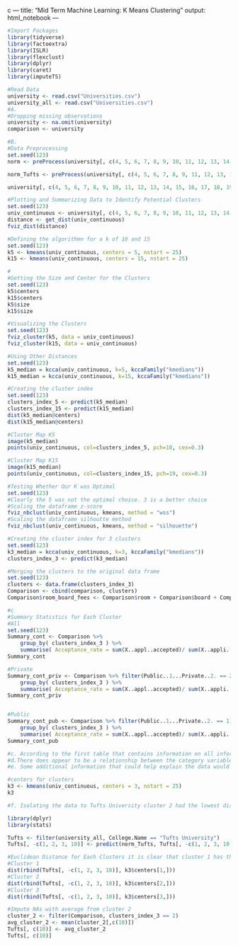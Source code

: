  c ---
title: "Mid Term Machine Learning: K Means Clustering"
output: html_notebook
---

```{r}
#Import Packages 
library(tidyverse)
library(factoextra)
library(ISLR)
library(flexclust)
library(dplyr)
library(caret)
library(imputeTS)
```

```{r}
#Read Data 
university <- read.csv("Universities.csv")
university_all <- read.csv("Universities.csv")
#A. 
#Dropping missing observations
university <- na.omit(university)
comparison <- university
```

```{r}
#B.
#Data Preprocessing
set.seed(123)
norm <- preProcess(university[, c(4, 5, 6, 7, 8, 9, 10, 11, 12, 13, 14, 15, 16, 17, 18, 19, 20)], method=c("center", "scale"))

norm_Tufts <- preProcess(university[, c(4, 5, 6, 7, 8, 9, 11, 12, 13, 14, 15, 16, 17, 18, 19, 20)], method=c("center", "scale"))

university[, c(4, 5, 6, 7, 8, 9, 10, 11, 12, 13, 14, 15, 16, 17, 18, 19, 20)] <- predict(norm, university[, c(4, 5, 6, 7, 8, 9, 10, 11, 12, 13, 14, 15, 16, 17, 18, 19, 20)])
```

```{r}
#Plotting and Summarizing Data to Identify Potential Clusters
set.seed(123)
univ_continuous <- university[, c(4, 5, 6, 7, 8, 9, 10, 11, 12, 13, 14, 15, 16, 17, 18, 19, 20)]
distance <- get_dist(univ_continuous)
fviz_dist(distance)
```

```{r}
#Defining the algorithmn for a k of 10 and 15
set.seed(123)
k5 <- kmeans(univ_continuous, centers = 5, nstart = 25)
k15 <- kmeans(univ_continuous, centers = 15, nstart = 25)
```

```{r}
#
#Getting the Size and Center for the Clusters
set.seed(123)
k5$centers
k15$centers
k5$size
k15$size
```

```{r}
#Visualizing the Clusters
set.seed(123)
fviz_cluster(k5, data = univ_continuous)
fviz_cluster(k15, data = univ_continuous)
```

```{r}
#Using Other Distances 
set.seed(123)
k5_median = kcca(univ_continuous, k=5, kccaFamily("kmedians"))
k15_median = kcca(univ_continuous, k=15, kccaFamily("kmedians"))
```

```{r}
#Creating the cluster index
set.seed(123)
clusters_index_5 <- predict(k5_median)
clusters_index_15 <- predict(k15_median)
dist(k5_median@centers)
dist(k15_median@centers)
```

```{r}
#Cluster Map K5
image(k5_median)
points(univ_continuous, col=clusters_index_5, pch=10, cex=0.3)
```

```{r}
#Cluster Map K15
image(k15_median)
points(univ_continuous, col=clusters_index_15, pch=19, cex=0.3)
```

```{r}
#Testing Whether Our K was Optimal
set.seed(123)
#Clearly the 5 was not the optimal choice. 3 is a better choice
#Scaling the dataframe z-score
fviz_nbclust(univ_continuous, kmeans, method = "wss")
#Scaling the dataframe silhoutte method
fviz_nbclust(univ_continuous, kmeans, method = "silhouette")
```

```{r}
#Creating the cluster index for 3 clusters
set.seed(123)
k3_median = kcca(univ_continuous, k=3, kccaFamily("kmedians"))
clusters_index_3 <- predict(k3_median)
```

```{r}
#Merging the clusters to the original data frame
set.seed(123)
clusters <- data.frame(clusters_index_3)
Comparison <- cbind(comparison, clusters)
Comparison$room_board_fees <- Comparison$room + Comparison$board + Comparison$add..fees + Comparison$estim..book.costs + Comparison$estim..personal..
```

```{r}
#c
#Summary Statistics for Each Cluster
#All
set.seed(123)
Summary_cont <- Comparison %>% 
    group_by( clusters_index_3 ) %>%
    summarise( Acceptance_rate = sum(X..appl..accepted)/ sum(X..appli..rec.d), Avg_out_state_tuition=mean(out.of.state.tuition), Avg_int_state_tuition=mean(in.state.tuition), room_board_fees=mean(room_board_fees), mean_PHD_fac=mean(X..fac..w.PHD), mean_stud_fac_ratio=mean(stud..fac..ratio), mean_grad_rate=mean(Graduation.rate), priv_count = sum(Public..1...Private..2. == 2), pub_count = sum(Public..1...Private..2. == 1))
Summary_cont

#Private
Summary_cont_priv <- Comparison %>% filter(Public..1...Private..2. == 2) %>%
    group_by( clusters_index_3 ) %>%
    summarise( Acceptance_rate = sum(X..appl..accepted)/ sum(X..appli..rec.d), Avg_out_state_tuition=mean(out.of.state.tuition), Avg_int_state_tuition=mean(in.state.tuition), room_board_fees=mean(room_board_fees), mean_PHD_fac=mean(X..fac..w.PHD), mean_stud_fac_ratio=mean(stud..fac..ratio), mean_grad_rate=mean(Graduation.rate))
Summary_cont_priv


#Public
Summary_cont_pub <- Comparison %>% filter(Public..1...Private..2. == 1) %>%
    group_by( clusters_index_3 ) %>%
    summarise( Acceptance_rate = sum(X..appl..accepted)/ sum(X..appli..rec.d), Avg_out_state_tuition=mean(out.of.state.tuition), Avg_int_state_tuition=mean(in.state.tuition), room_board_fees=mean(room_board_fees), mean_PHD_fac=mean(X..fac..w.PHD), mean_stud_fac_ratio=mean(stud..fac..ratio), mean_grad_rate=mean(Graduation.rate))
Summary_cont_pub

#c. According to the first table that contains information on all information within the clusters. The mean graduation rate is lowest for cluster 3. The mean student to faculty ratio is lowest for cluster 2. The mean PHD faculty ratio is lowest for cluster 1. The mean room, board, and fees is lowest for cluster 1. The average in state tuition is lowest for cluster 3 and same for out of state tuition. The acceptance rate is lowest for cluster 2.
#d.There does appear to be a relationship between the category variable. cluster 3 is the only cluster with a majority public schools. This explains the low average tution rates.
#e. Some additional information that could help explain the data would be the state of the school, or the operating budget of the university, or the amount of academic endowments of the university.There is traditionally a lot of differences between public and private schools in this regard and could explain why some of the public schools fell into a different cluster.
```

```{r}
#centers for clusters
k3 <- kmeans(univ_continuous, centers = 3, nstart = 25)
k3
```


```{r}
#f. Isolating the data to Tufts University cluster 2 had the lowest distance

library(dplyr)
library(stats)

Tufts <- filter(university_all, College.Name == "Tufts University")
Tufts[, -c(1, 2, 3, 10)] <- predict(norm_Tufts, Tufts[, -c(1, 2, 3, 10)])

#Euclidean Distance for Each Clusters it is clear that cluster 1 has the lowest distance from Tufts
#Cluster 1
dist(rbind(Tufts[, -c(1, 2, 3, 10)], k3$centers[1,]))
#Cluster 2
dist(rbind(Tufts[, -c(1, 2, 3, 10)], k3$centers[2,]))
#Cluster 3
dist(rbind(Tufts[, -c(1, 2, 3, 10)], k3$centers[3,]))
```

```{r}
#Impute NAs with average from cluster 2
cluster_2 <- filter(Comparison, clusters_index_3 == 2)
avg_cluster_2 <- mean(cluster_2[,c(10)])
Tufts[, c(10)] <- avg_cluster_2
Tufts[, c(10)]
```